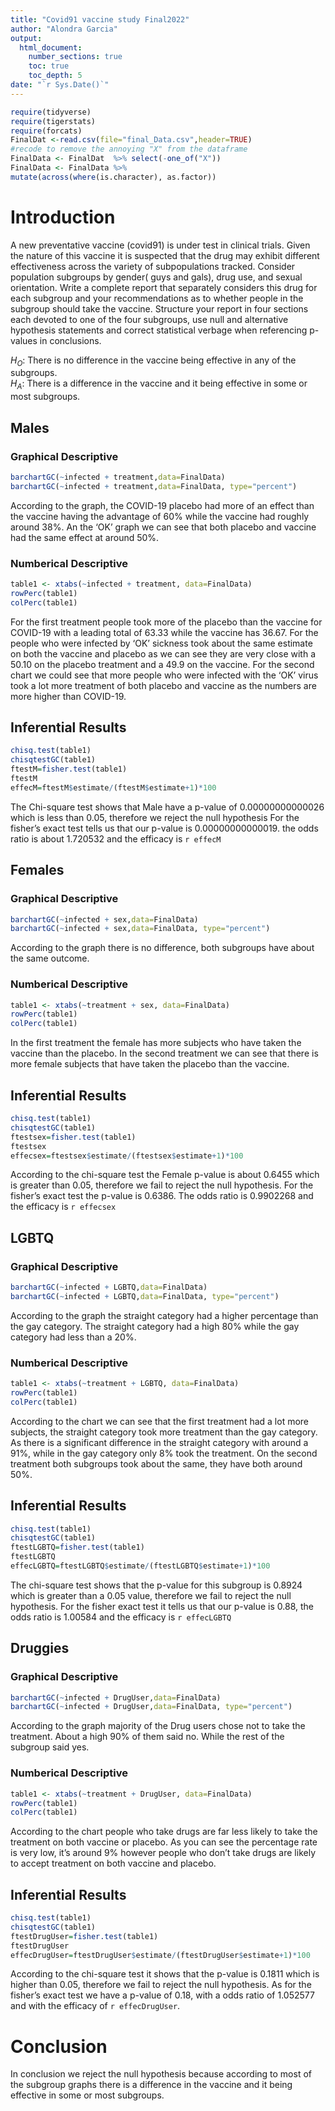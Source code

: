 ```yaml
---
title: "Covid91 vaccine study Final2022"
author: "Alondra Garcia"
output: 
  html_document:
    number_sections: true
    toc: true
    toc_depth: 5
date: "`r Sys.Date()`" 
---
```


```r
require(tidyverse)
require(tigerstats)
require(forcats)
FinalDat <-read.csv(file="final_Data.csv",header=TRUE)
#recode to remove the annoying "X" from the dataframe
FinalData <- FinalDat  %>% select(-one_of("X"))
FinalData <- FinalData %>%
mutate(across(where(is.character), as.factor))
```

# Introduction

A new  preventative vaccine (covid91) is under test in clinical trials. Given the nature of this vaccine it is suspected that the drug may exhibit different effectiveness across the variety of subpopulations tracked. Consider population subgroups by gender( guys and gals), drug use, and sexual orientation. Write a complete report that separately considers this drug for each subgroup and your recommendations as to whether people in the subgroup should take the vaccine. Structure your report in four sections each devoted to one of the four subgroups, use null and alternative hypothesis statements and correct statistical verbage when referencing p-values in conclusions.

$H_O$: There is no difference in the vaccine being effective in any of the subgroups.   
$H_A$: There is a difference in the vaccine and it being effective in some or most subgroups.


## Males

### Graphical Descriptive

```r
barchartGC(~infected + treatment,data=FinalData)
barchartGC(~infected + treatment,data=FinalData, type="percent")
```

According to the graph, the COVID-19 placebo had more of an effect than the vaccine having the advantage of 60% while the vaccine had roughly around 38%. An the 'OK' graph we can see that both placebo and vaccine had the same effect at around 50%.

### Numberical Descriptive

```r
table1 <- xtabs(~infected + treatment, data=FinalData)
rowPerc(table1)
colPerc(table1)
```

For the first treatment people took more of the placebo than the vaccine for COVID-19 with a leading total of 63.33 while the vaccine has 36.67. For the people who were infected by 'OK' sickness took about the same estimate on both the vaccine and placebo as we can see they are very close with a 50.10 on the placebo treatment and a 49.9 on the vaccine. For the second chart we could see that more people who were infected with the 'OK' virus took a lot more treatment of both placebo and vaccine as the numbers are more higher than COVID-19.

## Inferential Results

```r
chisq.test(table1)
chisqtestGC(table1)
ftestM=fisher.test(table1)
ftestM
effecM=ftestM$estimate/(ftestM$estimate+1)*100
```

The Chi-square test shows that Male have a p-value of 0.00000000000026 which is less than 0.05, therefore we reject the null hypothesis 
For the fisher's exact test tells us that our p-value is 0.00000000000019.
the odds ratio is about 1.720532 and the efficacy is `r effecM`


## Females

### Graphical Descriptive

```r
barchartGC(~infected + sex,data=FinalData)
barchartGC(~infected + sex,data=FinalData, type="percent")
```

According to the graph there is no difference, both subgroups have about the same outcome.

### Numberical Descriptive

```r
table1 <- xtabs(~treatment + sex, data=FinalData)
rowPerc(table1)
colPerc(table1)
```
In the first treatment the female has more subjects who have taken the vaccine than the placebo. In the second treatment we can see that there is more female subjects that have taken the placebo than the vaccine.

## Inferential Results

```r
chisq.test(table1)
chisqtestGC(table1)
ftestsex=fisher.test(table1)
ftestsex
effecsex=ftestsex$estimate/(ftestsex$estimate+1)*100
```
According to the chi-square test the Female p-value is about 0.6455 which is greater than 0.05, therefore we fail to reject the null hypothesis. 
For the fisher's exact test the p-value is 0.6386. The odds ratio is 0.9902268 and the efficacy is `r effecsex`

## LGBTQ

### Graphical Descriptive

```r
barchartGC(~infected + LGBTQ,data=FinalData)
barchartGC(~infected + LGBTQ,data=FinalData, type="percent")
```

According to the graph the straight category had a higher percentage than the gay category. The straight category had a high 80% while the gay category had less than a 20%.

### Numberical Descriptive

```r
table1 <- xtabs(~treatment + LGBTQ, data=FinalData)
rowPerc(table1)
colPerc(table1)
```
According to the chart we can see that the first treatment had a lot more subjects, the straight category took more treatment than the gay category. As there is a significant difference in the straight category with around a 91%, while in the gay category only 8% took the treatment. On the second treatment both subgroups took about the same, they have both around 50%. 

## Inferential Results

```r
chisq.test(table1)
chisqtestGC(table1)
ftestLGBTQ=fisher.test(table1)
ftestLGBTQ
effecLGBTQ=ftestLGBTQ$estimate/(ftestLGBTQ$estimate+1)*100
```
The chi-square test shows that the p-value for this subgroup is 0.8924 which is greater than a 0.05 value, therefore we fail to reject the null hypothesis. For the fisher exact test it tells us that our p-value is 0.88, the odds ratio is 1.00584 and the efficacy is `r effecLGBTQ`

## Druggies

### Graphical Descriptive

```r
barchartGC(~infected + DrugUser,data=FinalData)
barchartGC(~infected + DrugUser,data=FinalData, type="percent")
```

According to the graph majority of the Drug users chose not to take the treatment. About a high 90% of them said no. While the rest of the subgroup said yes.

### Numberical Descriptive

```r
table1 <- xtabs(~treatment + DrugUser, data=FinalData)
rowPerc(table1)
colPerc(table1)
```

According to the chart people who take drugs are far less likely to take the treatment on both vaccine or placebo. As you can see the percentage rate is very low, it's around 9% however people who don't take drugs are likely to accept treatment on both vaccine and placebo.

## Inferential Results

```r
chisq.test(table1)
chisqtestGC(table1)
ftestDrugUser=fisher.test(table1)
ftestDrugUser
effecDrugUser=ftestDrugUser$estimate/(ftestDrugUser$estimate+1)*100
```
According to the chi-square test it shows that the p-value is 0.1811 which is higher than 0.05, therefore we fail to reject the null hypothesis. As for the fisher's exact test we have a p-value of 0.18, with a odds ratio of 1.052577 and with the efficacy of `r effecDrugUser`.

# Conclusion

In conclusion we reject the null hypothesis because according to most of the subgroup graphs there is a difference in the vaccine and it being effective in some or most subgroups. 
